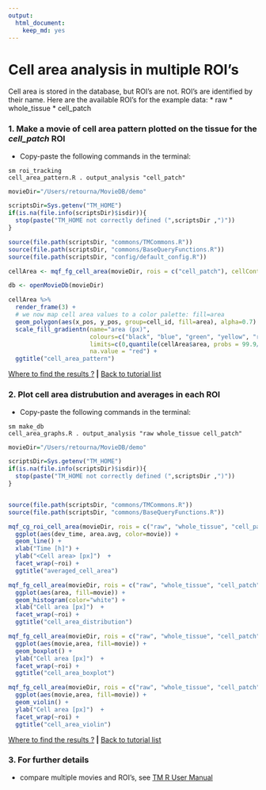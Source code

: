 ```yaml
---
output: 
  html_document: 
    keep_md: yes
---
```


# Cell area analysis in multiple ROI's

Cell area is stored in the database, but ROI's are not. ROI's are identified by their name. Here are the available ROI's for the example data: 
* raw 
* whole_tissue
* cell_patch

### 1. Make a movie of cell area pattern plotted on the tissue for the *cell_patch* ROI

* Copy-paste the following commands in the terminal:

```
sm roi_tracking 
cell_area_pattern.R . output_analysis "cell_patch"
```

```r
movieDir="/Users/retourna/MovieDB/demo"

scriptsDir=Sys.getenv("TM_HOME")
if(is.na(file.info(scriptsDir)$isdir)){
  stop(paste("TM_HOME not correctly defined (",scriptsDir ,")"))
}

source(file.path(scriptsDir, "commons/TMCommons.R"))
source(file.path(scriptsDir, "commons/BaseQueryFunctions.R"))
source(file.path(scriptsDir, "config/default_config.R"))

cellArea <- mqf_fg_cell_area(movieDir, rois = c("cell_patch"), cellContour = T)

db <- openMovieDb(movieDir)

cellArea %>%
  render_frame(3) + 
  # we now map cell area values to a color palette: fill=area
  geom_polygon(aes(x_pos, y_pos, group=cell_id, fill=area), alpha=0.7) + 
  scale_fill_gradientn(name="area (px)",
                       colours=c("black", "blue", "green", "yellow", "red"),
                       limits=c(0,quantile(cellArea$area, probs = 99.9/100)),
                       na.value = "red") +
  ggtitle("cell_area_pattern")


```

[Where to find the results ?](../tm_qs_example_data.md#4-look-at-the-results) **|** 
[Back to tutorial list](../tm_qs_example_data.md#3-select-the-analysis-you-are-interested-in)

### 2. Plot cell area distrubution and averages in each ROI
* Copy-paste the following commands in the terminal:

```
sm make_db 
cell_area_graphs.R . output_analysis "raw whole_tissue cell_patch"
```

```r


movieDir="/Users/retourna/MovieDB/demo"

scriptsDir=Sys.getenv("TM_HOME")
if(is.na(file.info(scriptsDir)$isdir)){
  stop(paste("TM_HOME not correctly defined (",scriptsDir ,")"))
}


source(file.path(scriptsDir, "commons/TMCommons.R"))
source(file.path(scriptsDir, "commons/BaseQueryFunctions.R"))

mqf_cg_roi_cell_area(movieDir, rois = c("raw", "whole_tissue", "cell_patch")) %>% 
  ggplot(aes(dev_time, area.avg, color=movie)) +
  geom_line() +
  xlab("Time [h]") +
  ylab("<Cell area> [px]")  +
  facet_wrap(~roi) +
  ggtitle("averaged_cell_area")

mqf_fg_cell_area(movieDir, rois = c("raw", "whole_tissue", "cell_patch")) %>%
  ggplot(aes(area, fill=movie)) +
  geom_histogram(color="white") +
  xlab("Cell area [px]")  +
  facet_wrap(~roi) +
  ggtitle("cell_area_distribution")

mqf_fg_cell_area(movieDir, rois = c("raw", "whole_tissue", "cell_patch")) %>%
  ggplot(aes(movie,area, fill=movie)) +
  geom_boxplot() +
  ylab("Cell area [px]")  +
  facet_wrap(~roi) +
  ggtitle("cell_area_boxplot")

mqf_fg_cell_area(movieDir, rois = c("raw", "whole_tissue", "cell_patch")) %>%
  ggplot(aes(movie,area, fill=movie)) +
  geom_violin() +
  ylab("Cell area [px]")  +
  facet_wrap(~roi) +
  ggtitle("cell_area_violin")
```

[Where to find the results ?](../tm_qs_example_data.md#4-look-at-the-results) **|** 
[Back to tutorial list](../tm_qs_example_data.md#3-select-the-analysis-you-are-interested-in)

### 3. For further details

* compare multiple movies and ROI's, see [TM R User Manual](https://mpicbg-scicomp.github.io/tissue_miner/tm_tutorial/R-tutorial.html#comparing-averaged-quantities-between-movies-and-rois)
